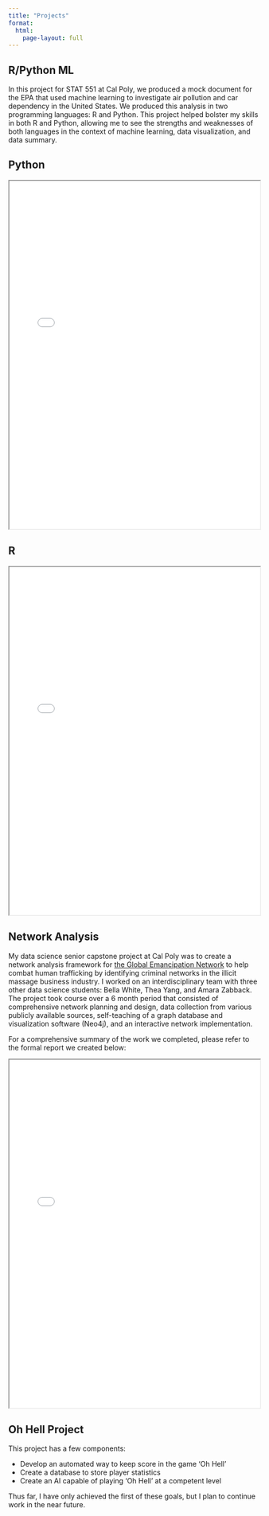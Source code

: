 ```yaml
---
title: "Projects"
format:
  html: 
    page-layout: full
---
```



::: panel-tabset

## R/Python ML

In this project for STAT 551 at Cal Poly, we produced a mock document for the EPA that used machine learning to investigate air pollution and car dependency in the United States. We produced this analysis in two programming languages: R and Python. This project helped bolster my skills in both R and Python, allowing me to see the strengths and weaknesses of both languages in the context of machine learning, data visualization, and data summary. 

::: panel-tabset


## Python

```{=html}
<iframe width="100%" height="700" src="project_files/FinalReport_py.html" title="Python File"></iframe>
```


## R

```{=html}
<iframe width="100%" height="700" src="project_files/FinalReport_r.html" title="R File"></iframe>
```

:::

## Network Analysis

My data science senior capstone project at Cal Poly was to create a network analysis framework for [the Global Emancipation Network]() to help combat human trafficking by identifying criminal networks in the illicit massage business industry. I worked on an interdisciplinary team with three other data science students: Bella White, Thea Yang, and Amara Zabback. The project took course over a 6 month period that consisted of comprehensive network planning and design, data collection from various publicly available sources, self-teaching of a graph database and visualization software (Neo4j), and an interactive network implementation. 

For a comprehensive summary of the work we completed, please refer to the formal report we created below:

```{=html}
<iframe width="100%" height="700" src="project_files/GEN_CPDS23_Final_Report.pdf" title="GEN Final Report"></iframe>
```



## Oh Hell Project

This project has a few components:

- Develop an automated way to keep score in the game 'Oh Hell'
- Create a database to store player statistics 
- Create an AI capable of playing 'Oh Hell' at a competent level

Thus far, I have only achieved the first of these goals, but I plan to continue work in the near future.




:::